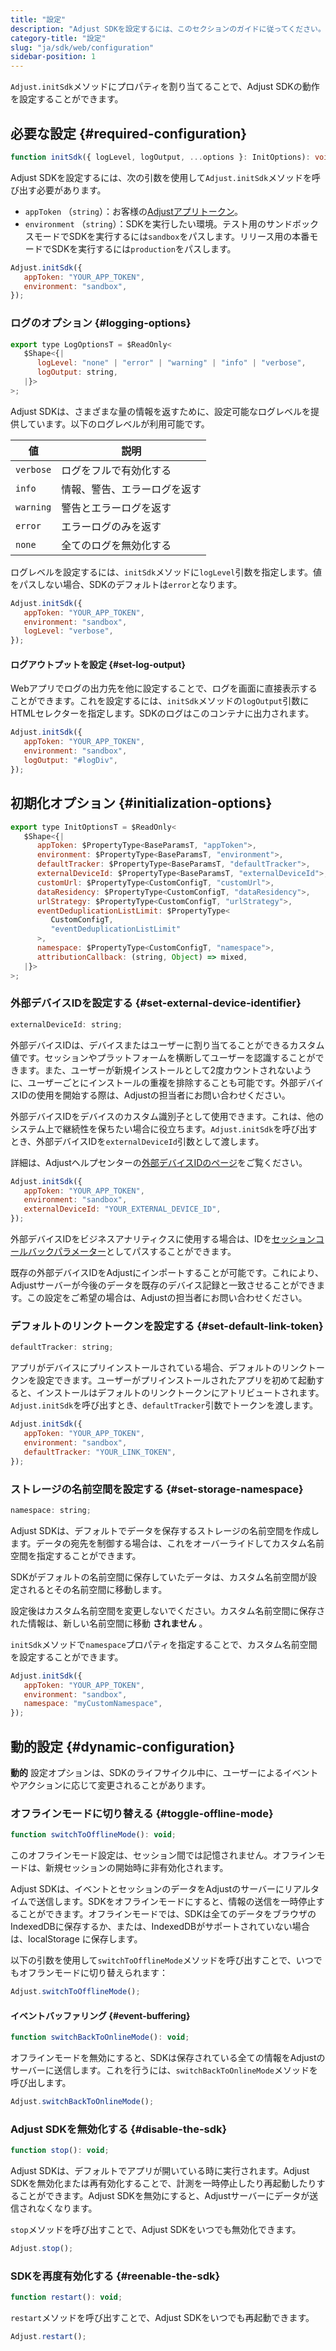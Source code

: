 ```yaml
---
title: "設定"
description: "Adjust SDKを設定するには、このセクションのガイドに従ってください。"
category-title: "設定"
slug: "ja/sdk/web/configuration"
sidebar-position: 1
---
```


`Adjust.initSdk`メソッドにプロパティを割り当てることで、Adjust SDKの動作を設定することができます。

## 必要な設定 {#required-configuration}

<CodeBlock title="メソッドシグネチャー">

```ts
function initSdk({ logLevel, logOutput, ...options }: InitOptions): void;
```

</CodeBlock>

Adjust SDKを設定するには、次の引数を使用して`Adjust.initSdk`メソッドを呼び出す必要があります。

-  `appToken` （`string`）：お客様の[Adjustアプリトークン](https://help.adjust.com/ja/article/app-token-and-reporting-currency#view-your-app-details)。
-  `environment` （`string`）：SDKを実行したい環境。テスト用のサンドボックスモードでSDKを実行するには`sandbox`をパスします。リリース用の本番モードでSDKを実行するには`production`をパスします。

```js
Adjust.initSdk({
   appToken: "YOUR_APP_TOKEN",
   environment: "sandbox",
});
```

### ログのオプション {#logging-options}

<CodeBlock title="インターフェイス宣言">

```js
export type LogOptionsT = $ReadOnly<
   $Shape<{|
      logLevel: "none" | "error" | "warning" | "info" | "verbose",
      logOutput: string,
   |}>
>;

```

</CodeBlock>

Adjust SDKは、さまざまな量の情報を返すために、設定可能なログレベルを提供しています。以下のログレベルが利用可能です。

| 値        | 説明                         |
| --------- | ---------------------------- |
| `verbose` | ログをフルで有効化する       |
| `info`    | 情報、警告、エラーログを返す |
| `warning` | 警告とエラーログを返す       |
| `error`   | エラーログのみを返す         |
| `none`    | 全てのログを無効化する       |

ログレベルを設定するには、`initSdk`メソッドに`logLevel`引数を指定します。値をパスしない場合、SDKのデフォルトは`error`となります。

```js
Adjust.initSdk({
   appToken: "YOUR_APP_TOKEN",
   environment: "sandbox",
   logLevel: "verbose",
});
```

#### ログアウトプットを設定 {#set-log-output}

Webアプリでログの出力先を他に設定することで、ログを画面に直接表示することができます。これを設定するには、`initSdk`メソッドの`logOutput`引数にHTMLセレクターを指定します。SDKのログはこのコンテナに出力されます。

```js
Adjust.initSdk({
   appToken: "YOUR_APP_TOKEN",
   environment: "sandbox",
   logOutput: "#logDiv",
});
```

## 初期化オプション {#initialization-options}

<CodeBlock title="インターフェイス宣言">

```js
export type InitOptionsT = $ReadOnly<
   $Shape<{|
      appToken: $PropertyType<BaseParamsT, "appToken">,
      environment: $PropertyType<BaseParamsT, "environment">,
      defaultTracker: $PropertyType<BaseParamsT, "defaultTracker">,
      externalDeviceId: $PropertyType<BaseParamsT, "externalDeviceId">,
      customUrl: $PropertyType<CustomConfigT, "customUrl">,
      dataResidency: $PropertyType<CustomConfigT, "dataResidency">,
      urlStrategy: $PropertyType<CustomConfigT, "urlStrategy">,
      eventDeduplicationListLimit: $PropertyType<
         CustomConfigT,
         "eventDeduplicationListLimit"
      >,
      namespace: $PropertyType<CustomConfigT, "namespace">,
      attributionCallback: (string, Object) => mixed,
   |}>
>;

```

</CodeBlock>

### 外部デバイスIDを設定する {#set-external-device-identifier}

<CodeBlock title="プロパティ宣言">

```js
externalDeviceId: string;
```

</CodeBlock>

外部デバイスIDは、デバイスまたはユーザーに割り当てることができるカスタム値です。セッションやプラットフォームを横断してユーザーを認識することができます。また、ユーザーが新規インストールとして2度カウントされないように、ユーザーごとにインストールの重複を排除することも可能です。外部デバイスIDの使用を開始する際は、Adjustの担当者にお問い合わせください。

外部デバイスIDをデバイスのカスタム識別子として使用できます。これは、他のシステム上で継続性を保ちたい場合に役立ちます。`Adjust.initSdk`を呼び出すとき、外部デバイスIDを`externalDeviceId`引数として渡します。

<Callout type="seealso">

詳細は、Adjustヘルプセンターの[外部デバイスIDのページ](https://help.adjust.com/ja/article/external-device-identifiers)をご覧ください。

</Callout>

```js
Adjust.initSdk({
   appToken: "YOUR_APP_TOKEN",
   environment: "sandbox",
   externalDeviceId: "YOUR_EXTERNAL_DEVICE_ID",
});
```

外部デバイスIDをビジネスアナリティクスに使用する場合は、IDを[セッションコールバックパラメーター](/ja/sdk/web/features/global-params)としてパスすることができます。

既存の外部デバイスIDをAdjustにインポートすることが可能です。これにより、Adjustサーバーが今後のデータを既存のデバイス記録と一致させることができます。この設定をご希望の場合は、Adjustの担当者にお問い合わせください。

### デフォルトのリンクトークンを設定する {#set-default-link-token}

<CodeBlock title="プロパティ宣言">

```js
defaultTracker: string;
```

</CodeBlock>

アプリがデバイスにプリインストールされている場合、デフォルトのリンクトークンを設定できます。ユーザーがプリインストールされたアプリを初めて起動すると、インストールはデフォルトのリンクトークンにアトリビュートされます。`Adjust.initSdk`を呼び出すとき、`defaultTracker`引数でトークンを渡します。

```js
Adjust.initSdk({
   appToken: "YOUR_APP_TOKEN",
   environment: "sandbox",
   defaultTracker: "YOUR_LINK_TOKEN",
});
```

### ストレージの名前空間を設定する {#set-storage-namespace}

<CodeBlock title="プロパティ宣言">

```js
namespace: string;
```

</CodeBlock>

Adjust SDKは、デフォルトでデータを保存するストレージの名前空間を作成します。データの宛先を制御する場合は、これをオーバーライドしてカスタム名前空間を指定することができます。

SDKがデフォルトの名前空間に保存していたデータは、カスタム名前空間が設定されるとその名前空間に移動します。

<Callout type="warning">

設定後はカスタム名前空間を変更しないでください。カスタム名前空間に保存された情報は、新しい名前空間に移動 **されません** 。

</Callout>

`initSdk`メソッドで`namespace`プロパティを指定することで、カスタム名前空間を設定することができます。

```js
Adjust.initSdk({
   appToken: "YOUR_APP_TOKEN",
   environment: "sandbox",
   namespace: "myCustomNamespace",
});
```

## 動的設定 {#dynamic-configuration}

**動的** 設定オプションは、SDKのライフサイクル中に、ユーザーによるイベントやアクションに応じて変更されることがあります。

### オフラインモードに切り替える {#toggle-offline-mode}

<CodeBlock title="メソッドシグネチャー">

```js
function switchToOfflineMode(): void;
```

</CodeBlock>
<Callout type="important">

このオフラインモード設定は、セッション間では記憶されません。オフラインモードは、新規セッションの開始時に非有効化されます。

</Callout>

Adjust SDKは、イベントとセッションのデータをAdjustのサーバーにリアルタイムで送信します。SDKをオフラインモードにすると、情報の送信を一時停止することができます。オフラインモードでは、SDKは全てのデータをブラウザのIndexedDBに保存するか、または、IndexedDBがサポートされていない場合は、localStorage に保存します。

以下の引数を使用して`switchToOfflineMode`メソッドを呼び出すことで、いつでもオフランモードに切り替えられます：

```js
Adjust.switchToOfflineMode();
```

#### イベントバッファリング {#event-buffering}

<CodeBlock title="メソッドシグネチャー">

```js
function switchBackToOnlineMode(): void;
```

</CodeBlock>

オフラインモードを無効にすると、SDKは保存されている全ての情報をAdjustのサーバーに送信します。これを行うには、`switchBackToOnlineMode`メソッドを呼び出します。

```js
Adjust.switchBackToOnlineMode();
```

### Adjust SDKを無効化する {#disable-the-sdk}

```js
function stop(): void;
```

Adjust SDKは、デフォルトでアプリが開いている時に実行されます。Adjust SDKを無効化または再有効化することで、計測を一時停止したり再起動したりすることができます。Adjust SDKを無効にすると、Adjustサーバーにデータが送信されなくなります。

`stop`メソッドを呼び出すことで、Adjust SDKをいつでも無効化できます。

```js
Adjust.stop();
```

### SDKを再度有効化する {#reenable-the-sdk}

```js
function restart(): void;
```

`restart`メソッドを呼び出すことで、Adjust SDKをいつでも再起動できます。

```js
Adjust.restart();
```
